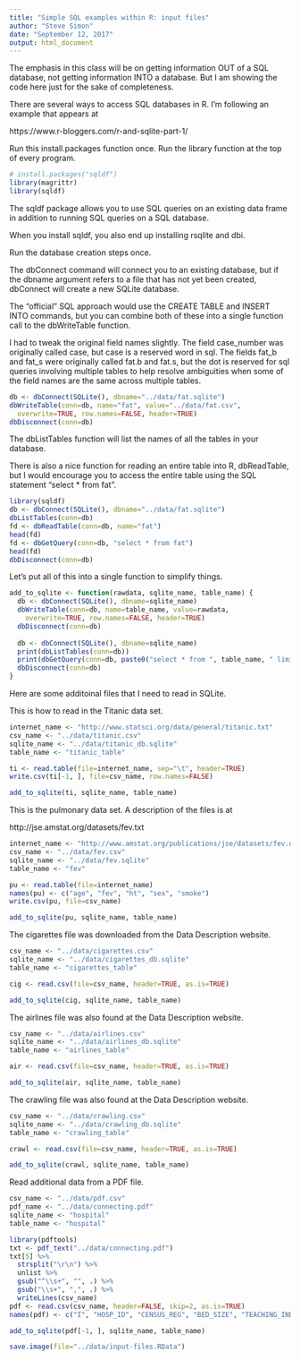 ```yaml
---
title: "Simple SQL examples within R: input files"
author: "Steve Simon"
date: "September 12, 2017"
output: html_document
---
```


The emphasis in this class will be on getting information OUT of a SQL database, not getting information INTO a database. But I am showing the code here just for the sake of completeness.

There are several ways to access SQL databases in R. I'm following an example that appears at 

https://www.r-bloggers.com/r-and-sqlite-part-1/

Run this install.packages function once. Run the library function at the top of every program.

```r
# install.packages("sqldf")
library(magrittr)
library(sqldf)
```

The sqldf package allows you to use SQL queries on an existing data frame in addition to running SQL queries on a SQL database.

When you install sqldf, you also end up installing rsqlite and dbi. 

Run the database creation steps once.

The dbConnect command will connect you to an existing database, but if the dbname argument refers to a file that has not yet been created, dbConnect will create a new SQLite database.

The "official" SQL approach would use the CREATE TABLE and INSERT INTO commands, but you can combine both of these into a single function call to the dbWriteTable function.

I had to tweak the original field names slightly. The field case_number was originally called case, but case is a reserved word in sql. The fields fat_b and fat_s were originally called fat.b and fat.s, but the dot is reserved for sql queries involving multiple tables to help resolve ambiguities when some of the field names are the same across multiple tables.

```r
db <- dbConnect(SQLite(), dbname="../data/fat.sqlite")
dbWriteTable(conn=db, name="fat", value="../data/fat.csv",
  overwrite=TRUE, row.names=FALSE, header=TRUE)
dbDisconnect(conn=db)
```

The dbListTables function will list the names of all the tables in your database.

There is also a nice function for reading an entire table into R, dbReadTable, but I would encourage you to access the entire table using the SQL statement "select * from fat".

```r
library(sqldf)
db <- dbConnect(SQLite(), dbname="../data/fat.sqlite")
dbListTables(conn=db)
fd <- dbReadTable(conn=db, name="fat")
head(fd)
fd <- dbGetQuery(conn=db, "select * from fat")
head(fd)
dbDisconnect(conn=db)
```

Let's put all of this into a single function to simplify things.

```r
add_to_sqlite <- function(rawdata, sqlite_name, table_name) {
  db <- dbConnect(SQLite(), dbname=sqlite_name)
  dbWriteTable(conn=db, name=table_name, value=rawdata,
    overwrite=TRUE, row.names=FALSE, header=TRUE)
  dbDisconnect(conn=db)
  
  db <- dbConnect(SQLite(), dbname=sqlite_name)
  print(dbListTables(conn=db))
  print(dbGetQuery(conn=db, paste0("select * from ", table_name, " limit 5")))
  dbDisconnect(conn=db)
}
```

Here are some additoinal files that I need to read in SQLite.

This is how to read in the Titanic data set.

```r
internet_name <- "http://www.statsci.org/data/general/titanic.txt"
csv_name <- "../data/titanic.csv"
sqlite_name <- "../data/titanic_db.sqlite"
table_name <- "titanic_table"

ti <- read.table(file=internet_name, sep="\t", header=TRUE)
write.csv(ti[-1, ], file=csv_name, row.names=FALSE)

add_to_sqlite(ti, sqlite_name, table_name)
```

This is the pulmonary data set. A description of the files is at

http://jse.amstat.org/datasets/fev.txt

```r
internet_name <- "http://www.amstat.org/publications/jse/datasets/fev.dat.txt"
csv_name <- "../data/fev.csv"
sqlite_name <- "../data/fev.sqlite"
table_name <- "fev"

pu <- read.table(file=internet_name)
names(pu) <- c("age", "fev", "ht", "sex", "smoke")
write.csv(pu, file=csv_name)

add_to_sqlite(pu, sqlite_name, table_name)
```

The cigarettes file was downloaded from the Data Description website.

```r
csv_name <- "../data/cigarettes.csv"
sqlite_name <- "../data/cigarettes_db.sqlite"
table_name <- "cigarettes_table"

cig <- read.csv(file=csv_name, header=TRUE, as.is=TRUE)

add_to_sqlite(cig, sqlite_name, table_name)
```

The airlines file was also found at the Data Description website.

```r
csv_name <- "../data/airlines.csv"
sqlite_name <- "../data/airlines_db.sqlite"
table_name <- "airlines_table"

air <- read.csv(file=csv_name, header=TRUE, as.is=TRUE)

add_to_sqlite(air, sqlite_name, table_name)
```

The crawling file was also found at the Data Description website.

```r
csv_name <- "../data/crawling.csv"
sqlite_name <- "../data/crawling_db.sqlite"
table_name <- "crawling_table"

crawl <- read.csv(file=csv_name, header=TRUE, as.is=TRUE)

add_to_sqlite(crawl, sqlite_name, table_name)
```

Read additional data from a PDF file.

```r
csv_name <- "../data/pdf.csv"
pdf_name <- "../data/connecting.pdf"
sqlite_name <- "hospital"
table_name <- "hospital"

library(pdftools)
txt <- pdf_text("../data/connecting.pdf")
txt[5] %>%
  strsplit("\r\n") %>%
  unlist %>%
  gsub("^\\s+", "", .) %>%
  gsub("\\s+", ",", .) %>%
  writeLines(csv_name)
pdf <- read.csv(csv_name, header=FALSE, skip=2, as.is=TRUE)
names(pdf) <- c("I", "HOSP_ID", "CENSUS_REG", "BED_SIZE", "TEACHING_IND", "RURAL_URBAN", "ACUTE_NONACUTE")

add_to_sqlite(pdf[-1, ], sqlite_name, table_name)
```

```r
save.image(file="../data/input-files.RData")
```